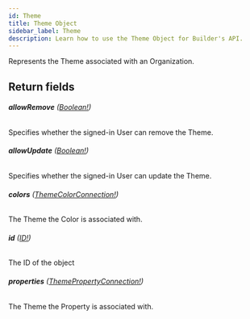 ```yaml
---
id: Theme
title: Theme Object
sidebar_label: Theme
description: Learn how to use the Theme Object for Builder's API.
---
```


Represents the Theme associated with an Organization.

## Return fields

###### <b>allowRemove</b> ([Boolean!](/composer/builder/api/schema/scalar/Boolean.mdx))

Specifies whether the signed-in User can remove the Theme.

###### <b>allowUpdate</b> ([Boolean!](/composer/builder/api/schema/scalar/Boolean.mdx))

Specifies whether the signed-in User can update the Theme.

###### <b>colors</b> ([ThemeColorConnection!](/composer/builder/api/schema/object/ThemeColorConnection.mdx))

The Theme the Color is associated with.

###### <b>id</b> ([ID!](/composer/builder/api/schema/scalar/ID.mdx))

The ID of the object

###### <b>properties</b> ([ThemePropertyConnection!](/composer/builder/api/schema/object/ThemePropertyConnection.mdx))

The Theme the Property is associated with.
